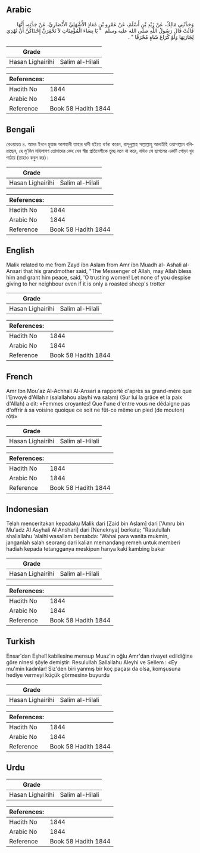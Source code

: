 ## Arabic

<div dir="rtl" lang="ar" style={{fontSize:'larger',backgroundColor:'#f8f9fa',padding:20}}>وَحَدَّثَنِي مَالِكٌ، عَنْ زَيْدِ بْنِ أَسْلَمَ، عَنْ عَمْرِو بْنِ مُعَاذٍ الأَشْهَلِيِّ الأَنْصَارِيِّ، عَنْ جَدَّتِهِ، أَنَّهَا قَالَتْ قَالَ رَسُولُ اللَّهِ صلى الله عليه وسلم ‏ "‏ يَا نِسَاءَ الْمُؤْمِنَاتِ لاَ تَحْقِرَنَّ إِحْدَاكُنَّ أَنْ تُهْدِيَ لِجَارَتِهَا وَلَوْ كُرَاعَ شَاةٍ مُحْرَقًا ‏"‏ ‏.‏</div><div style={{backgroundColor:'#f8f9fa',padding:20, marginBottom: 10}}><table>
      <thead>
        <tr>
          <th>Grade</th>
          <th></th>
        </tr>
      </thead>
      <tbody>
<tr><td>Hasan Lighairihi</td><td>Salim al-Hilali</td></tr></tbody></table><table>
        <thead>
          <tr>
            <th>References:</th>
            <th></th>
          </tr>
        </thead>
        <tbody><tr><td>Hadith No</td><td>1844</td></tr><tr><td>Arabic No</td><td>1844</td></tr><tr><td>Reference</td><td>Book 58 Hadith 1844</td></tr></tbody></table></div>

## Bengali

<div dir="ltr" lang="bn" style={{fontSize:'larger',backgroundColor:'#f8f9fa',padding:20}}>রেওয়ায়ত ৪. আমর ইবনে মুয়াজ আশহালী তাহার দাদী হইতে বর্ণনা করেন, রাসূলুল্লাহ সাল্লাল্লাহু আলাইহি ওয়াসাল্লাম বলিয়াছেন, হে মু’মিন মহিলাগণ তোমাদের কেহ যেন স্বীয় প্রতিবেশীকে তুচ্ছ মনে না করে, যদিও সে ছাগলের একটি পোড়া খুর পাঠায় (তাহাও কবুল কর)।</div><div style={{backgroundColor:'#f8f9fa',padding:20, marginBottom: 10}}><table>
      <thead>
        <tr>
          <th>Grade</th>
          <th></th>
        </tr>
      </thead>
      <tbody>
<tr><td>Hasan Lighairihi</td><td>Salim al-Hilali</td></tr></tbody></table><table>
        <thead>
          <tr>
            <th>References:</th>
            <th></th>
          </tr>
        </thead>
        <tbody><tr><td>Hadith No</td><td>1844</td></tr><tr><td>Arabic No</td><td>1844</td></tr><tr><td>Reference</td><td>Book 58 Hadith 1844</td></tr></tbody></table></div>

## English

<div dir="ltr" lang="en" style={{fontSize:'larger',backgroundColor:'#f8f9fa',padding:20}}>Malik related to me from Zayd ibn Aslam from Amr ibn Muadh al- Ashali al-Ansari that his grandmother said, "The Messenger of Allah, may Allah bless him and grant him peace, said, 'O trusting women! Let none of you despise giving to her neighbour even if it is only a roasted sheep's trotter</div><div style={{backgroundColor:'#f8f9fa',padding:20, marginBottom: 10}}><table>
      <thead>
        <tr>
          <th>Grade</th>
          <th></th>
        </tr>
      </thead>
      <tbody>
<tr><td>Hasan Lighairihi</td><td>Salim al-Hilali</td></tr></tbody></table><table>
        <thead>
          <tr>
            <th>References:</th>
            <th></th>
          </tr>
        </thead>
        <tbody><tr><td>Hadith No</td><td>1844</td></tr><tr><td>Arabic No</td><td>1844</td></tr><tr><td>Reference</td><td>Book 58 Hadith 1844</td></tr></tbody></table></div>

## French

<div dir="ltr" lang="fr" style={{fontSize:'larger',backgroundColor:'#f8f9fa',padding:20}}>Amr Ibn Mou'az Al-Achhali Al-Ansari a rapporté d'après sa grand-mère que l'Envoyé d'Allah r (salallahou alayhi wa salam) (Sur lui la grâce et la paix d'Allah) a dit: «Femmes croyantes! Que l'une d'entre vous ne dédaigne pas d'offrir à sa voisine quoique ce soit ne fût-ce même un pied (de mouton) rôti»</div><div style={{backgroundColor:'#f8f9fa',padding:20, marginBottom: 10}}><table>
      <thead>
        <tr>
          <th>Grade</th>
          <th></th>
        </tr>
      </thead>
      <tbody>
<tr><td>Hasan Lighairihi</td><td>Salim al-Hilali</td></tr></tbody></table><table>
        <thead>
          <tr>
            <th>References:</th>
            <th></th>
          </tr>
        </thead>
        <tbody><tr><td>Hadith No</td><td>1844</td></tr><tr><td>Arabic No</td><td>1844</td></tr><tr><td>Reference</td><td>Book 58 Hadith 1844</td></tr></tbody></table></div>

## Indonesian

<div dir="ltr" lang="id" style={{fontSize:'larger',backgroundColor:'#f8f9fa',padding:20}}>Telah menceritakan kepadaku Malik dari [Zaid bin Aslam] dari ['Amru bin Mu'adz Al Asyhali Al Anshari] dari [Neneknya] berkata; "Rasulullah shallallahu 'alaihi wasallam bersabda: 'Wahai para wanita mukmin, janganlah salah seorang dari kalian memandang remeh untuk memberi hadiah kepada tetangganya meskipun hanya kaki kambing bakar</div><div style={{backgroundColor:'#f8f9fa',padding:20, marginBottom: 10}}><table>
      <thead>
        <tr>
          <th>Grade</th>
          <th></th>
        </tr>
      </thead>
      <tbody>
<tr><td>Hasan Lighairihi</td><td>Salim al-Hilali</td></tr></tbody></table><table>
        <thead>
          <tr>
            <th>References:</th>
            <th></th>
          </tr>
        </thead>
        <tbody><tr><td>Hadith No</td><td>1844</td></tr><tr><td>Arabic No</td><td>1844</td></tr><tr><td>Reference</td><td>Book 58 Hadith 1844</td></tr></tbody></table></div>

## Turkish

<div dir="ltr" lang="tr" style={{fontSize:'larger',backgroundColor:'#f8f9fa',padding:20}}>Ensar'dan Eşhelî kabilesine mensup Muaz'ın oğlu Amr'dan rivayet edildiğine göre ninesi şöyle demiştir: Resulullah Sallallahu Aleyhi ve Sellem : «Ey mu'min kadınlar! Siz'den biri yanmış bir koç paçası da olsa, komşusuna hediye vermeyi küçük görmesin» buyurdu</div><div style={{backgroundColor:'#f8f9fa',padding:20, marginBottom: 10}}><table>
      <thead>
        <tr>
          <th>Grade</th>
          <th></th>
        </tr>
      </thead>
      <tbody>
<tr><td>Hasan Lighairihi</td><td>Salim al-Hilali</td></tr></tbody></table><table>
        <thead>
          <tr>
            <th>References:</th>
            <th></th>
          </tr>
        </thead>
        <tbody><tr><td>Hadith No</td><td>1844</td></tr><tr><td>Arabic No</td><td>1844</td></tr><tr><td>Reference</td><td>Book 58 Hadith 1844</td></tr></tbody></table></div>

## Urdu

<div dir="rtl" lang="ur" style={{fontSize:'larger',backgroundColor:'#f8f9fa',padding:20}}></div><div style={{backgroundColor:'#f8f9fa',padding:20, marginBottom: 10}}><table>
      <thead>
        <tr>
          <th>Grade</th>
          <th></th>
        </tr>
      </thead>
      <tbody>
<tr><td>Hasan Lighairihi</td><td>Salim al-Hilali</td></tr></tbody></table><table>
        <thead>
          <tr>
            <th>References:</th>
            <th></th>
          </tr>
        </thead>
        <tbody><tr><td>Hadith No</td><td>1844</td></tr><tr><td>Arabic No</td><td>1844</td></tr><tr><td>Reference</td><td>Book 58 Hadith 1844</td></tr></tbody></table></div>
